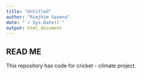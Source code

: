 ```yaml
---
title: "Untitled"
author: "Rimjhim Saxena"
date: "`r Sys.Date()`"
output: html_document
---
```


## READ ME 

This repository has code for cricket - climate project. 


